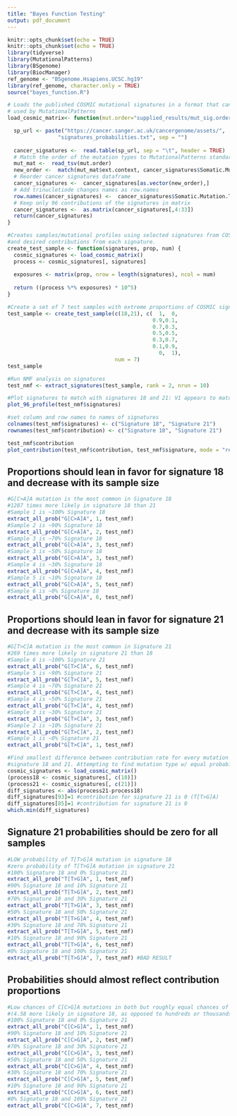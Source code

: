 ```yaml
---
title: "Bayes Function Testing"
output: pdf_document
---
```


```r
knitr::opts_chunk$set(echo = TRUE)
knitr::opts_chunk$set(echo = TRUE)
library(tidyverse)
library(MutationalPatterns)
library(BSgenome)
library(BiocManager)
ref_genome <- "BSgenome.Hsapiens.UCSC.hg19"
library(ref_genome, character.only = TRUE)
source("bayes_function.R")
```

```r
# Loads the published COSMIC mutational signatures in a format that can be
# used by MutationalPatterns
load_cosmic_matrix<- function(mut.order="supplied_results/mut_sig.order.txt") {

  sp_url <- paste("https://cancer.sanger.ac.uk/cancergenome/assets/",
                "signatures_probabilities.txt", sep = "")
   
  cancer_signatures <-  read.table(sp_url, sep = "\t", header = TRUE)
  # Match the order of the mutation types to MutationalPatterns standard
  mut_mat <-  read_tsv(mut.order)
  new_order <-  match(mut_mat$ext.context, cancer_signatures$Somatic.Mutation.Type) 
  # Reorder cancer signatures dataframe
  cancer_signatures <-  cancer_signatures[as.vector(new_order),]
  # Add trinucletiode changes names as row.names
  row.names(cancer_signatures) <-  cancer_signatures$Somatic.Mutation.Type
  # Keep only 96 contributions of the signatures in matrix
  cancer_signatures <-  as.matrix(cancer_signatures[,4:33])
  return(cancer_signatures)
}
```

```r
#Creates samples/mutational profiles using selected signatures from COSMIC
#and desired contributions from each signature.
create_test_sample <- function(signatures, prop, num) {
  cosmic_signatures <- load_cosmic_matrix()
  process <- cosmic_signatures[, signatures]
  
  exposures <- matrix(prop, nrow = length(signatures), ncol = num)
  
  return ((process %*% exposures) * 10^5)
}
```

```r
#Create a set of 7 test samples with extreme proportions of COSMIC signatures 18 and 21
test_sample <- create_test_sample(c(18,21), c(  1,  0,
                                              0.9,0.1,
                                              0.7,0.3,
                                              0.5,0.5,
                                              0.3,0.7,
                                              0.1,0.9,
                                                0,  1),
                                  num = 7)
test_sample
```

```r
#Run NMF analysis on signatures
test_nmf <- extract_signatures(test_sample, rank = 2, nrun = 10)

#Plot signatures to match with signatures 18 and 21: V1 appears to match signature 21, V2 appears to match signature 18
plot_96_profile(test_nmf$signatures)

#set column and row names to names of signatures
colnames(test_nmf$signatures) <- c("Signature 18", "Signature 21")
rownames(test_nmf$contribution) <- c("Signature 18", "Signature 21")
```

```r
test_nmf$contribution
plot_contribution(test_nmf$contribution, test_nmf$signature, mode = "relative", coord_flip = TRUE)
```

## Proportions should lean in favor for signature 18 and decrease with its sample size

```r
#G[C>A]A mutation is the most common in Signature 18
#1287 times more likely in signature 18 than 21
#Sample 1 is ~100% Signature 18
extract_all_prob("G[C>A]A", 1, test_nmf)
#Sample 2 is ~90% Signature 18
extract_all_prob("G[C>A]A", 2, test_nmf)
#Sample 3 is ~70% Signature 18
extract_all_prob("G[C>A]A", 3, test_nmf)
#Sample 3 is ~50% Signature 18
extract_all_prob("G[C>A]A", 3, test_nmf)
#Sample 4 is ~30% Signature 18
extract_all_prob("G[C>A]A", 4, test_nmf)
#Sample 5 is ~10% Signature 18
extract_all_prob("G[C>A]A", 5, test_nmf)
#Sample 6 is ~0% Signature 18
extract_all_prob("G[C>A]A", 6, test_nmf)
```

## Proportions should lean in favor for signature 21 and decrease with its sample size

```r
#G[T>C]A mutation is the most common in Signature 21
#269 times more likely in signature 21 than 18
#Sample 6 is ~100% Signature 21
extract_all_prob("G[T>C]A", 6, test_nmf)
#Sample 5 is ~90% Signature 21
extract_all_prob("G[T>C]A", 5, test_nmf)
#Sample 4 is ~70% Signature 21
extract_all_prob("G[T>C]A", 4, test_nmf)
#Sample 4 is ~50% Signature 21
extract_all_prob("G[T>C]A", 4, test_nmf)
#Sample 3 is ~30% Signature 21
extract_all_prob("G[T>C]A", 3, test_nmf)
#Sample 2 is ~10% Signature 21
extract_all_prob("G[T>C]A", 2, test_nmf)
#Sample 1 is ~0% Signature 21
extract_all_prob("G[T>C]A", 1, test_nmf)
```

```r
#Find smallest difference between contribution rate for every mutation type between
#signature 18 and 21. Attempting to find mutation type w/ equal probabilities for both.
cosmic_signatures <- load_cosmic_matrix()
(process18 <- cosmic_signatures[, c(18)])
(process21 <- cosmic_signatures[, c(21)])
diff_signatures <- abs(process21-process18)
diff_signatures[93]=1 #contribution for signature 21 is 0 (T[T>G]A)
diff_signatures[85]=1 #contribution for signature 21 is 0
which.min(diff_signatures)
```

## Signature 21 probabilities should be zero for all samples

```r
#LOW probability of T[T>G]A mutation in signature 18
#zero probability of T[T>G]A mutation in signature 21
#100% Signature 18 and 0% Signature 21
extract_all_prob("T[T>G]A", 1, test_nmf)
#90% Signature 18 and 10% Signature 21
extract_all_prob("T[T>G]A", 2, test_nmf)
#70% Signature 18 and 30% Signature 21
extract_all_prob("T[T>G]A", 3, test_nmf)
#50% Signature 18 and 50% Signature 21
extract_all_prob("T[T>G]A", 4, test_nmf)
#30% Signature 18 and 70% Signature 21
extract_all_prob("T[T>G]A", 5, test_nmf)
#10% Signature 18 and 90% Signature 21
extract_all_prob("T[T>G]A", 6, test_nmf)
#0% Signature 18 and 100% Signature 21
extract_all_prob("T[T>G]A", 7, test_nmf) #BAD RESULT
```

## Probabilities should almost reflect contribution proportions

```r
#Low chances of C[C>G]A mutations in both but roughly equal chances of mutations
#(4.58 more likely in signature 18, as opposed to hundreds or thousands times more likely)
#100% Signature 18 and 0% Signature 21
extract_all_prob("C[C>G]A", 1, test_nmf)
#90% Signature 18 and 10% Signature 21
extract_all_prob("C[C>G]A", 2, test_nmf)
#70% Signature 18 and 30% Signature 21
extract_all_prob("C[C>G]A", 3, test_nmf)
#50% Signature 18 and 50% Signature 21
extract_all_prob("C[C>G]A", 4, test_nmf)
#30% Signature 18 and 70% Signature 21
extract_all_prob("C[C>G]A", 5, test_nmf)
#10% Signature 18 and 90% Signature 21
extract_all_prob("C[C>G]A", 6, test_nmf)
#0% Signature 18 and 100% Signature 21
extract_all_prob("C[C>G]A", 7, test_nmf)
```


